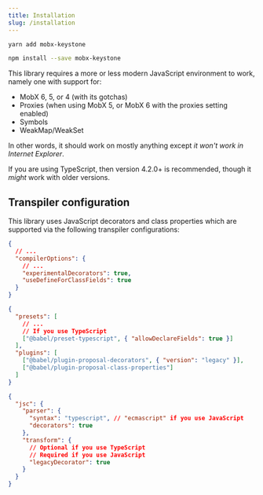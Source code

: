 ```yaml
---
title: Installation
slug: /installation
---
```



<Tabs>
<TabItem value="yarn" label="Yarn">

```bash
yarn add mobx-keystone
```

</TabItem>
<TabItem value="npm" label="npm">

```bash
npm install --save mobx-keystone
```

</TabItem>
</Tabs>

This library requires a more or less modern JavaScript environment to work, namely one with support for:

- MobX 6, 5, or 4 (with its gotchas)
- Proxies (when using MobX 5, or MobX 6 with the proxies setting enabled)
- Symbols
- WeakMap/WeakSet

In other words, it should work on mostly anything except _it won't work in Internet Explorer_.

If you are using TypeScript, then version 4.2.0+ is recommended, though it _might_ work with older versions.

## Transpiler configuration

This library uses JavaScript decorators and class properties which are supported via the following transpiler configurations:

<Tabs>
<TabItem value="tsc" label="TypeScript Compiler">

```json title="tsconfig.json"
{
  // ...
  "compilerOptions": {
    // ...
    "experimentalDecorators": true,
    "useDefineForClassFields": true
  }
}
```

</TabItem>
<TabItem value="babel" label="Babel">

```json title="babel.config.json"
{
  "presets": [
    // ...
    // If you use TypeScript
    ["@babel/preset-typescript", { "allowDeclareFields": true }]
  ],
  "plugins": [
    ["@babel/plugin-proposal-decorators", { "version": "legacy" }],
    ["@babel/plugin-proposal-class-properties"]
  ]
}
```

</TabItem>
<TabItem value="swc" label="SWC">

```json title=".swcrc"
{
  "jsc": {
    "parser": {
      "syntax": "typescript", // "ecmascript" if you use JavaScript
      "decorators": true
    },
    "transform": {
      // Optional if you use TypeScript
      // Required if you use JavaScript
      "legacyDecorator": true
    }
  }
}
```

</TabItem>
</Tabs>
